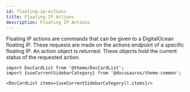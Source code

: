 ```yaml
---
id: floating-ip-actions
title: Floating IP Actions
description: Floating IP Actions
---
```




Floating IP actions are commands that can be given to a DigitalOcean floating IP. These requests are made on the actions endpoint of a specific floating IP.
An action object is returned. These objects hold the current status of the requested action.



```mdx-code-block
import DocCardList from '@theme/DocCardList';
import {useCurrentSidebarCategory} from '@docusaurus/theme-common';

<DocCardList items={useCurrentSidebarCategory().items}/>
```
      